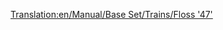 [[Translation:en/Manual/Base Set/Trains/Floss '47']]
{{it/Manuale/Set base/Treni/StatMotrici|Image=[[File:en/Manual/Base Set/Trains/Floss47.png]]
|Name=Floss "47"
|Cost=€ 42.186
|Speed=160 km/h (100 mph)
|Weight=112 t
|Power=2.580 hp (1.924 kW)
|Annual=€ 4.264
|Designed=1962
|Lifespan=22
|Capacity=N/A
|Description=Lo splendido motore di questa locomotiva lascerà chiunque sia abituato alla [[it/Manuale/Set base/Treni/UU '37'|UU "37"]] stupito per la sua potenza e velocità. Anche se piuttosto costoso, supera di gran lunga le capacità dei suoi predecessori ed è probabilmente il migliore dei motori diesel.
|Real-life=[http://en.wikipedia.org/wiki/British_Rail_Class_47 British Rail Class 47]
}}